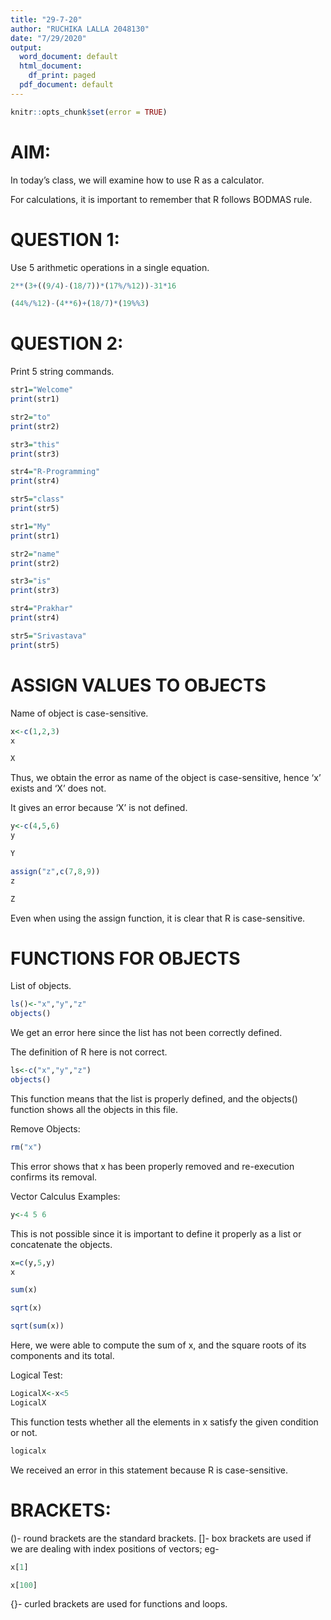 ```yaml
---
title: "29-7-20"
author: "RUCHIKA LALLA 2048130"
date: "7/29/2020"
output:
  word_document: default
  html_document:
    df_print: paged
  pdf_document: default
---
```


```r
knitr::opts_chunk$set(error = TRUE)
```

# AIM:
In today's class, we will examine how to use R as a calculator.

For calculations, it is important to remember that R follows BODMAS rule.

# QUESTION 1:
Use 5 arithmetic operations in a single equation.

```r
2**(3+((9/4)-(18/7))*(17%/%12))-31*16
```

```r
(44%/%12)-(4**6)+(18/7)*(19%%3)
```

# QUESTION 2:
Print 5 string commands.

```r
str1="Welcome"
print(str1)
```

```r
str2="to"
print(str2)
```

```r
str3="this"
print(str3)
```

```r
str4="R-Programming"
print(str4)
```

```r
str5="class"
print(str5)
```

```r
str1="My"
print(str1)
```

```r
str2="name"
print(str2)
```

```r
str3="is"
print(str3)
```

```r
str4="Prakhar"
print(str4)
```

```r
str5="Srivastava"
print(str5)
```

# ASSIGN VALUES TO OBJECTS
Name of object is case-sensitive.

```r
x<-c(1,2,3)
x
```

```r
X
```
Thus, we obtain the error as name of the object is case-sensitive, hence 'x' exists and 'X' does not.

It gives an error because 'X' is not defined.

```r
y<-c(4,5,6)
y
```

```r
Y
```

```r
assign("z",c(7,8,9))
z
```

```r
Z
```
Even when using the assign function, it is clear that R is case-sensitive.

# FUNCTIONS FOR OBJECTS
List of objects.

```r
ls()<-"x","y","z"
objects()
```
We get an error here since the list has not been correctly defined.

The definition of R here is not correct.

```r
ls<-c("x","y","z")
objects()
```

This function means that the list is properly defined, and the objects() function shows all the objects in this file.

Remove Objects:
```r
rm("x")
```
This error shows that x has been properly removed and re-execution confirms its removal.

Vector Calculus Examples:
```r
y<-4 5 6
```
This is not possible since it is important to define it properly as a list or concatenate the objects.

```r
x=c(y,5,y)
x
```

```r
sum(x)
```

```r
sqrt(x)
```

```r
sqrt(sum(x))
```

Here, we were able to compute the sum of x, and the square roots of its components and its total.

Logical Test:
```r
LogicalX<-x<5
LogicalX
```

This function tests whether all the elements in x satisfy the given condition or not.

```r
logicalx
```
We received an error in this statement because R is case-sensitive.

# BRACKETS:
()- round brackets are the standard brackets.
[]- box brackets are used if we are dealing with index positions of vectors; eg- 
```r
x[1]
```
```r
x[100]
```
{}- curled brackets are used for functions and loops.
